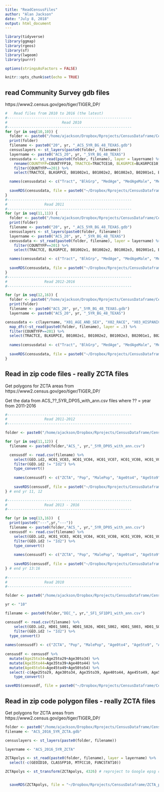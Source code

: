 ```yaml
---
title: "ReadCensusFiles"
author: "Alan Jackson"
date: "July 8, 2018"
output: html_document
---
```


```r

library(tidyverse)
library(ggmap)
library(rgeos)
library(sf)
library(lwgeom)
library(purrr)

options(stringsAsFactors = FALSE)

knitr::opts_chunk$set(echo = TRUE)
```

## read Community Survey gdb files

https://www2.census.gov/geo/tiger/TIGER_DP/

```r

#   Read files from 2010 to 2016 (the latest)
#---------------------------------------------------------
#                         Read 2010
#---------------------------------------------------------
for (yr in seq(10,10)) {
  folder <- paste0("/home/ajackson/Dropbox/Rprojects/CensusDataframe/CensusData/20",yr,"_ACS_5YR_BG_48/")
  print(folder)
  filename <- paste0("20", yr, "_ACS_5YR_BG_48_TEXAS.gdb")
  censuslayers <- st_layers(paste0(folder, filename))
  layername <- paste0("ACS_20", yr, "_5YR_BG_48_TEXAS")
  censusdata <- st_read(paste0(folder, filename), layer = layername) %>%
    rename(COUNTYFP=COUNTYFP10, TRACTCE=TRACTCE10, BLKGRPCE=BLKGRPCE10) %>%
    filter(COUNTYFP==201) %>%
    select(TRACTCE, BLKGRPCE, B01002e1, B01002e2, B01002e3, B02001e1, B02001e2, B02001e3, B02001e4, B02001e5, B03002e12, B19013e1)

  names(censusdata) <- c("Tract", "BlkGrp", "MedAge", "MedAgeMale", "MedAgeFemale", "Pop", "White", "Black", "Amerind", "Asian", "Hispanic", "MedIncome")
  
  saveRDS(censusdata, file = paste0("~/Dropbox/Rprojects/CensusDataframe/CensusData/HarrisCounty_", yr, ".rds"))
}
#---------------------------------------------------------
#                 Read 2011
#---------------------------------------------------------
for (yr in seq(11,11)) {
  folder <- paste0("/home/ajackson/Dropbox/Rprojects/CensusDataframe/CensusData/20",yr,"_ACS_5YR_BG_48/")
  print(folder)
  filename <- paste0("20", yr, "_ACS_5YR_BG_48_TEXAS.gdb")
  censuslayers <- st_layers(paste0(folder, filename))
  layername <- paste0("ACS_20", yr, "_5YR_BG_48_TEXAS")
  censusdata <- st_read(paste0(folder, filename), layer = layername) %>%
    filter(COUNTYFP==201) %>%
    select(TRACTCE, BLKGRPCE, B01002e1, B01002e2, B01002e3, B02001e1, B02001e2, B02001e3, B02001e4, B02001e5, B03002e12, B19013e1)

  names(censusdata) <- c("Tract", "BlkGrp", "MedAge", "MedAgeMale", "MedAgeFemale", "Pop", "White", "Black", "Amerind", "Asian", "Hispanic", "MedIncome")
  
  saveRDS(censusdata, file = paste0("~/Dropbox/Rprojects/CensusDataframe/CensusData/HarrisCounty_", yr, ".rds"))
}
#---------------------------------------------------------
#                 Read 2012-2016
#---------------------------------------------------------

for (yr in seq(12,16)) {
  folder <- paste0("/home/ajackson/Dropbox/Rprojects/CensusDataframe/CensusData/20",yr,"_ACS_5YR_BG_48/")
  print(folder)
  filename <- paste0("ACS_20", yr,"_5YR_BG_48_TEXAS.gdb") 
  layername <- paste0("ACS_20", yr, "_5YR_BG_48_TEXAS")

censusdata <- c(layername, "X01_AGE_AND_SEX", "X02_RACE", "X03_HISPANIC_OR_LATINO_ORIGIN", "X19_INCOME") %>%
  map_dfc(~st_read(paste0(folder, filename), layer = .)) %>%
  filter(COUNTYFP==201) %>% 
  select(TRACTCE, BLKGRPCE, B01002e1, B01002e2, B01002e3, B02001e1, B02001e2, B02001e3, B02001e4, B02001e5, B03002e12, B19013e1)
    
  names(censusdata) <- c("Tract", "BlkGrp", "MedAge", "MedAgeMale", "MedAgeFemale", "Pop", "White", "Black", "Amerind", "Asian", "Hispanic", "MedIncome")
  
  saveRDS(censusdata, file = paste0("~/Dropbox/Rprojects/CensusDataframe/CensusData/HarrisCounty_", yr, ".rds"))
}


```


##     Read in zip code files - really ZCTA files

Get polygons for ZCTA areas from https://www2.census.gov/geo/tiger/TIGER_DP/

Get the data from ACS_??_5YR_DP05_with_ann.csv files where ?? = year from 2011-2016

```r
#---------------------------------------------------------
#                 Read 2011-2012
#---------------------------------------------------------

folder <- paste0("/home/ajackson/Dropbox/Rprojects/CensusDataframe/CensusData/zipcodefiles/")

for (yr in seq(11,12)) {
  filename <- paste0(folder,"ACS_", yr,"_5YR_DP05_with_ann.csv") 

  censusdf <- read.csv(filename) %>%
    select(GEO.id2, HC01_VC03, HC01_VC04, HC01_VC07, HC01_VC08, HC01_VC09, HC01_VC10, HC01_VC11, HC01_VC12, HC01_VC13, HC01_VC14, HC01_VC15, HC01_VC16, HC01_VC17, HC01_VC18, HC01_VC19, HC01_VC21, HC01_VC43, HC01_VC44, HC01_VC82 ) %>%
    filter(GEO.id2 != "Id2") %>%
    type_convert()
  
    names(censusdf) <- c("ZCTA", "Pop", "MalePop", "Age0to4", "Age5to9", "Age10to14", "Age15to19", "Age20to24", "Age25to34", "Age35to44", "Age45to54", "Age55to59", "Age60to64", "Age65to74", "Age75to84", "Age85andup", "MedianAge", "White", "Black", "Hispanic") 
    
    saveRDS(censusdf, file = paste0("~/Dropbox/Rprojects/CensusDataframe/CensusData/TexasZipcode_", yr, ".rds"))
} # end yr 11, 12

#---------------------------------------------------------
#                 Read 2013 - 2016
#---------------------------------------------------------

for (yr in seq(13,16))  {
  print(paste0("---",yr,"---"))
  filename <- paste0(folder,"ACS_", yr,"_5YR_DP05_with_ann.csv") 
  censusdf <- read.csv(filename) %>%
    select(GEO.id2, HC01_VC03, HC01_VC04, HC01_VC08, HC01_VC09, HC01_VC10, HC01_VC11, HC01_VC12, HC01_VC13, HC01_VC14, HC01_VC15, HC01_VC16, HC01_VC17, HC01_VC18, HC01_VC19, HC01_VC20, HC01_VC23, HC01_VC49, HC01_VC50, HC01_VC88 ) %>%
    filter(GEO.id2 != "Id2") %>%
    type_convert()
  
    names(censusdf) <- c("ZCTA", "Pop", "MalePop", "Age0to4", "Age5to9", "Age10to14", "Age15to19", "Age20to24", "Age25to34", "Age35to44", "Age45to54", "Age55to59", "Age60to64", "Age65to74", "Age75to84", "Age85andup", "MedianAge", "White", "Black", "Hispanic") 
    
    saveRDS(censusdf, file = paste0("~/Dropbox/Rprojects/CensusDataframe/CensusData/TexasZipcode_", yr, ".rds"))
} # end yr 13:16
    
#---------------------------------------------------------
#                 Read 2010
#---------------------------------------------------------

folder <- paste0("/home/ajackson/Dropbox/Rprojects/CensusDataframe/CensusData/zipcodefiles/")

yr <- "10"

filename <- paste0(folder,"DEC_", yr,"_SF1_SF1DP1_with_ann.csv") 

censusdf <- read.csv(filename) %>%
    select(GEO.id2, HD01_S001, HD01_S026, HD01_S002, HD01_S003, HD01_S004, HD01_S005, HD01_S006, HD01_S007, HD01_S008, HD01_S009, HD01_S010, HD01_S011, HD01_S012, HD01_S013, HD01_S014, HD01_S015, HD01_S016, HD01_S017, HD01_S018, HD01_S019, HD01_S020, HD01_S078, HD01_S079, HD01_S107) %>%
    filter(GEO.id2 != "Id2") %>%
  type_convert()
    
names(censusdf) <- c("ZCTA", "Pop", "MalePop", "Age0to4", "Age5to9", "Age10to14", "Age15to19", "Age20to24", "Age25to29", "Age30to34", "Age35to39", "Age40to44", "Age45to49", "Age50to54", "Age55to59", "Age60to64", "Age65to69", "Age70to74", "Age75to79", "Age80to84", "Age85andup", "MedianAge", "White", "Black", "Hispanic") 
  
censusdf <- censusdf %>%
  mutate(Age25to34=Age25to29+Age30to34) %>% 
  mutate(Age35to44=Age35to39+Age40to44) %>% 
  mutate(Age45to54=Age45to49+Age50to54) %>%
  select(-c(Age25to29, Age30to34, Age35to39, Age40to44, Age45to49, Age50to54)) %>%
    type_convert()

saveRDS(censusdf, file = paste0("~/Dropbox/Rprojects/CensusDataframe/CensusData/TexasZipcode_", yr, ".rds"))


```

##     Read in zip code polygon files - really ZCTA files

Get polygons for ZCTA areas from https://www2.census.gov/geo/tiger/TIGER_DP/

```r

folder <- paste0("/home/ajackson/Dropbox/Rprojects/CensusDataframe/CensusData/zipcodefiles/")
filename <- "ACS_2016_5YR_ZCTA.gdb"

censuslayers <- st_layers(paste0(folder, filename))

layername <- "ACS_2016_5YR_ZCTA"

ZCTApolys <- st_read(paste0(folder, filename), layer = layername) %>%
  select(-c(GEOID10, CLASSFP10, MTFCC10, FUNCSTAT10))

ZCTApolys <- st_transform(ZCTApolys, 4326) # reproject to Google epsg code


  saveRDS(ZCTApolys, file = "~/Dropbox/Rprojects/CensusDataframe/ZCTA_polygons_2016.rds")


```

